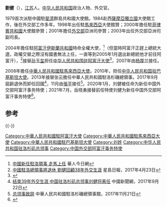 {{他用
|subject=中华人民共和国外交官
|other=同名或類似名的其它條目描述
|刘健
}}

'''劉健'''（{{bd|1956年|1月||catIdx=}}），[[江苏|江苏]]人。[[中华人民共和国|中华人民共和国]]政治人物、外交官。

1979首次派駐中國駐[[斐濟|斐濟]]群島共和國大使館。1984赴西[[薩摩亞獨立國|薩摩亞獨立國]]大使館工作，後在外交部工作多年。1998年出任駐[[馬來西亞|馬來西亞]]大使館贊；2000年擔任駐[[菲律賓共和國|菲律賓共和國]]大使館參贊；2001年擔任[[中华人民共和国外交部|外交部]]亞洲司參贊；2003年出任外交部亞洲司副司長。

2004年擔任駐[[阿富汗伊斯蘭共和國|阿富汗伊斯蘭共和國]]特命全權大使，<ref>[http://www.chinesedaily.com/info_People.asp?idno=158 中國新任駐洛領事 走馬上任] {{Wayback|url=http://www.chinesedaily.com/info_People.asp?idno=158 |date=20190514023652 }}華人今日網</ref>（但當時阿富汗正趕上總統大選，政權交替之際沒有國書無法上任，一直等到2005年1月選出新總統他才前往阿富汗），<ref>[https://www.singtaousa.com/69416/453-南加新聞/85537-中國駐洛總領事將退休+劉健回顧38年外交生涯/?fromG=1 中國駐洛總領事將退休 劉健回顧38年外交生涯] {{Wayback|url=https://www.singtaousa.com/69416/453-%E5%8D%97%E5%8A%A0%E6%96%B0%E8%81%9E/85537-%E4%B8%AD%E5%9C%8B%E9%A7%90%E6%B4%9B%E7%B8%BD%E9%A0%98%E4%BA%8B%E5%B0%87%E9%80%80%E4%BC%91+%E5%8A%89%E5%81%A5%E5%9B%9E%E9%A1%A738%E5%B9%B4%E5%A4%96%E4%BA%A4%E7%94%9F%E6%B6%AF/?fromG=1 |date=20190514013014 }}星島日報，2017年4月23日</ref>接替[[孙玉玺|孙玉玺]]担任[[中国驻阿富汗大使列表|中华人民共和国驻阿富汗大使]]<ref>{{cite web|author=中华人民共和国外交部|title=中国驻阿富汗历任大使|url=http://www.mfa.gov.cn/chn/pds/ziliao/wjrw/2167/2168/t9129.htm|publisher=中华人民共和国外交部|accessdate=2012-03-03}}</ref>，2007年由[[杨厚兰|杨厚兰]]接任。

2008年擔任[[中國駐馬來西亞大使列表|中華人民共和國駐馬來西亞大使]]。2010年，担任[[中国驻巴基斯坦大使列表|中华人民共和国驻巴基斯坦大使]]。2013年接替张云擔任中華人民共和國駐洛杉磯總領事。2017年9月屆齡退休而卸任回國<ref>[http://www.chinanews.com/gj/2017/09-22/8337794.shtml 结束39年外交生涯 中国驻洛杉矶总领事刘健将离任] {{Wayback|url=http://www.chinanews.com/gj/2017/09-22/8337794.shtml |date=20200713103649 }}中國新聞網，2017年9月22日</ref>，11月由[[張平|張平]]接任<ref>[http://losangeles.china-consulate.org/chn/zlsxx/hyc/ 总领事致辞] {{Wayback|url=http://losangeles.china-consulate.org/chn/zlsxx/hyc/ |date=20171206005904 }}中華人民共和國駐洛杉磯總領事館，2017年11月21日</ref>。2020年1月，刘健被任命为新任中国外交部阿富汗事务特使；2021年7月，岳晓勇接替前任特使刘健为新任中国外交部阿富汗事务特使<ref>{{cite web |title=2021年7月21日外交部发言人赵立坚主持例行记者会 |url=https://www.fmprc.gov.cn/web/wjdt_674879/fyrbt_674889/t1894085.shtml |website=[[中华人民共和国外交部|中华人民共和国外交部]] |accessdate=2021-07-21 |archive-date=2021-07-21 |archive-url=https://web.archive.org/web/20210721154055/https://www.fmprc.gov.cn/web/wjdt_674879/fyrbt_674889/t1894085.shtml }}</ref>。

== 参考 ==
{{reflist}}

{{-}}
{{start box}}
{{s-dip}}
{{succession box|[[罗照辉|罗照辉]]|[[孫衛東|孫衛東]]|[[中国驻巴基斯坦大使列表|中华人民共和国驻巴基斯坦大使]]|2010年7月－2013年7月}}
{{succession box|[[程永華|程永華]]|[[柴玺|柴玺]]|[[中國駐馬來西亞大使列表|中華人民共和國駐馬來西亞大使]]|2008年9月－2010年6月}}
{{succession box|[[孙玉玺|孙玉玺]]|[[杨厚兰|杨厚兰]]|[[中国驻阿富汗大使列表|中华人民共和国驻阿富汗大使]]|2005年1月－2007年2月}}
{{succession box|[[邱绍芳|邱绍芳]]|[[张平_(外交官)|张平]]|[[中华人民共和国驻洛杉矶总领事馆|中华人民共和国驻洛杉矶总领事]]|2013年7月-2017年10月}}
{{succession box|[[邓锡军|邓锡军]]|[[岳晓勇|岳晓勇]]|[[中华人民共和国外交部|中华人民共和国外交部]][[阿富汗|阿富汗]]事务特使|2020年1月－2021年7月}}
{{end box}}


[[Category:中華人民共和國駐阿富汗大使|Category:中華人民共和國駐阿富汗大使]]
[[Category:中華人民共和國駐馬來西亞大使|Category:中華人民共和國駐馬來西亞大使]]
[[Category:中華人民共和國駐巴基斯坦大使|Category:中華人民共和國駐巴基斯坦大使]]
[[Category:刘姓|Category:刘姓]]
[[Category:中华人民共和国驻洛杉矶总领事|Category:中华人民共和国驻洛杉矶总领事]]
[[Category:中国外交部阿富汗事务特使|Category:中国外交部阿富汗事务特使]]
